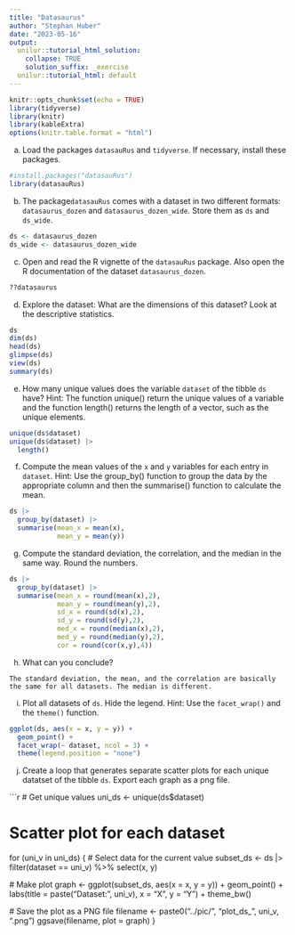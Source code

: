 ```yaml
---
title: "Datasaurus"
author: "Stephan Huber"
date: "2023-05-16"
output:
  unilur::tutorial_html_solution:
    collapse: TRUE
    solution_suffix: _exercise
  unilur::tutorial_html: default
---
```


```r
knitr::opts_chunk$set(echo = TRUE)
library(tidyverse)
library(knitr)
library(kableExtra)
options(knitr.table.format = "html")
```


a) Load the packages `datasauRus` and `tidyverse`. If necessary, install these packages.

```r
#install.packages("datasauRus")
library(datasauRus)
```

b) The package`datasauRus` comes with a dataset in two different formats: `datasaurus_dozen` and `datasaurus_dozen_wide`. Store them as `ds` and `ds_wide`.  

```r
ds <- datasaurus_dozen
ds_wide <- datasaurus_dozen_wide
```

c) Open and read the R vignette of the `datasauRus` package. Also open the R documentation of the dataset `datasaurus_dozen`.

```r
??datasaurus
```

d) Explore the dataset: What are the dimensions of this dataset? Look at the descriptive statistics.

```r
ds
dim(ds)
head(ds)
glimpse(ds)
view(ds)
summary(ds)
```

e) How many unique values does the variable `dataset` of the tibble `ds` have? Hint: The function unique() return the unique values of a variable and the function length() returns the length of a vector, such as the unique elements.

```r
unique(ds$dataset)  
unique(ds$dataset) |> 
  length()
```

f) Compute the mean values of the `x` and `y` variables for each entry in `dataset`. Hint: Use the group_by() function to group the data by the appropriate column and then the summarise() function to calculate the mean.


```r
ds |> 
  group_by(dataset) |> 
  summarise(mean_x = mean(x),
            mean_y = mean(y))
```

g) Compute the standard deviation, the correlation, and the median in the same way. Round the numbers.


```r
ds |> 
  group_by(dataset) |> 
  summarise(mean_x = round(mean(x),2),
            mean_y = round(mean(y),2),
            sd_x = round(sd(x),2),
            sd_y = round(sd(y),2),
            med_x = round(median(x),2),
            med_y = round(median(y),2),
            cor = round(cor(x,y),4))
```

h) What can you conclude?

```asis
The standard deviation, the mean, and the correlation are basically the same for all datasets. The median is different.
```

i) Plot all datasets of `ds`. Hide the legend. Hint: Use the `facet_wrap()` and the `theme()` function.

```r
ggplot(ds, aes(x = x, y = y)) +
  geom_point() +
  facet_wrap(~ dataset, ncol = 3) +
  theme(legend.position = "none") 
```


j) Create a loop that generates separate scatter plots for each unique datatset of the tibble `ds`. Export each graph as a png file.

```r
# Get unique values
uni_ds <- unique(ds$dataset)    

# Scatter plot for each dataset
for (uni_v in uni_ds) {
# Select data for the current value
  subset_ds <- ds |> 
    filter(dataset == uni_v) %>%
    select(x, y)
  
  # Make plot
  graph <- ggplot(subset_ds, aes(x = x, y = y)) +
    geom_point() +
    labs(title = paste("Dataset:", uni_v),
         x = "X",
         y = "Y") +
    theme_bw()
  
  # Save the plot as a PNG file
  filename <- paste0("../pic/", "plot_ds_", uni_v, ".png")
  ggsave(filename, plot = graph)
}






